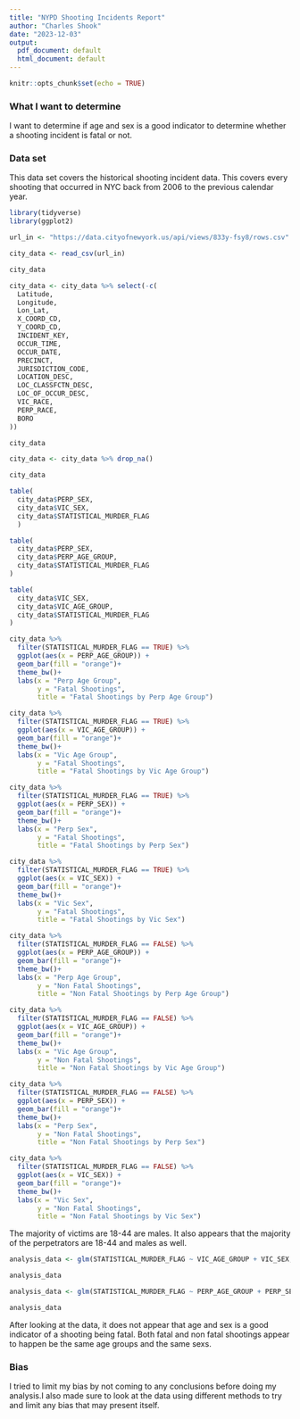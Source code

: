 ---
title: "NYPD Shooting Incidents Report"
author: "Charles Shook"
date: "2023-12-03"
output:
  pdf_document: default
  html_document: default
---

```{r setup, include=FALSE}
knitr::opts_chunk$set(echo = TRUE)
```

### What I want to determine
I want to determine if age and sex is a good indicator to determine whether a shooting incident is fatal or not.


### Data set
This data set covers the historical shooting incident data. This covers every shooting that occurred in NYC back from 2006 to the previous calendar year.

```{r library_imports, message=FALSE}
library(tidyverse)
library(ggplot2)
```

```{r imports, message=FALSE}
url_in <- "https://data.cityofnewyork.us/api/views/833y-fsy8/rows.csv"

city_data <- read_csv(url_in)

city_data
```

```{r clean_up, message=FALSE}
city_data <- city_data %>% select(-c(
  Latitude,
  Longitude,
  Lon_Lat,
  X_COORD_CD,
  Y_COORD_CD,
  INCIDENT_KEY,
  OCCUR_TIME,
  OCCUR_DATE,
  PRECINCT,
  JURISDICTION_CODE,
  LOCATION_DESC,
  LOC_CLASSFCTN_DESC,
  LOC_OF_OCCUR_DESC,
  VIC_RACE,
  PERP_RACE,
  BORO
))

city_data

city_data <- city_data %>% drop_na()

city_data
```

```{r display, message=FALSE}
table(
  city_data$PERP_SEX,
  city_data$VIC_SEX,
  city_data$STATISTICAL_MURDER_FLAG
  )

table(
  city_data$PERP_SEX,
  city_data$PERP_AGE_GROUP,
  city_data$STATISTICAL_MURDER_FLAG
)

table(
  city_data$VIC_SEX,
  city_data$VIC_AGE_GROUP,
  city_data$STATISTICAL_MURDER_FLAG
)

city_data %>%
  filter(STATISTICAL_MURDER_FLAG == TRUE) %>%
  ggplot(aes(x = PERP_AGE_GROUP)) +
  geom_bar(fill = "orange")+
  theme_bw()+
  labs(x = "Perp Age Group",
       y = "Fatal Shootings",
       title = "Fatal Shootings by Perp Age Group")

city_data %>%
  filter(STATISTICAL_MURDER_FLAG == TRUE) %>%
  ggplot(aes(x = VIC_AGE_GROUP)) +
  geom_bar(fill = "orange")+
  theme_bw()+
  labs(x = "Vic Age Group",
       y = "Fatal Shootings",
       title = "Fatal Shootings by Vic Age Group")

city_data %>%
  filter(STATISTICAL_MURDER_FLAG == TRUE) %>%
  ggplot(aes(x = PERP_SEX)) +
  geom_bar(fill = "orange")+
  theme_bw()+
  labs(x = "Perp Sex",
       y = "Fatal Shootings",
       title = "Fatal Shootings by Perp Sex")

city_data %>%
  filter(STATISTICAL_MURDER_FLAG == TRUE) %>%
  ggplot(aes(x = VIC_SEX)) +
  geom_bar(fill = "orange")+
  theme_bw()+
  labs(x = "Vic Sex",
       y = "Fatal Shootings",
       title = "Fatal Shootings by Vic Sex")

city_data %>%
  filter(STATISTICAL_MURDER_FLAG == FALSE) %>%
  ggplot(aes(x = PERP_AGE_GROUP)) +
  geom_bar(fill = "orange")+
  theme_bw()+
  labs(x = "Perp Age Group",
       y = "Non Fatal Shootings",
       title = "Non Fatal Shootings by Perp Age Group")

city_data %>%
  filter(STATISTICAL_MURDER_FLAG == FALSE) %>%
  ggplot(aes(x = VIC_AGE_GROUP)) +
  geom_bar(fill = "orange")+
  theme_bw()+
  labs(x = "Vic Age Group",
       y = "Non Fatal Shootings",
       title = "Non Fatal Shootings by Vic Age Group")

city_data %>%
  filter(STATISTICAL_MURDER_FLAG == FALSE) %>%
  ggplot(aes(x = PERP_SEX)) +
  geom_bar(fill = "orange")+
  theme_bw()+
  labs(x = "Perp Sex",
       y = "Non Fatal Shootings",
       title = "Non Fatal Shootings by Perp Sex")

city_data %>%
  filter(STATISTICAL_MURDER_FLAG == FALSE) %>%
  ggplot(aes(x = VIC_SEX)) +
  geom_bar(fill = "orange")+
  theme_bw()+
  labs(x = "Vic Sex",
       y = "Non Fatal Shootings",
       title = "Non Fatal Shootings by Vic Sex")
```

The majority of victims are 18-44 are males. It also appears that the majority of the perpetrators are 18-44 and males as well.

```{r analysis, message=FALSE}
analysis_data <- glm(STATISTICAL_MURDER_FLAG ~ VIC_AGE_GROUP + VIC_SEX, data = city_data, family = 'binomial')

analysis_data

analysis_data <- glm(STATISTICAL_MURDER_FLAG ~ PERP_AGE_GROUP + PERP_SEX, data = city_data, family = 'binomial')

analysis_data
```

After looking at the data, it does not appear that age and sex is a good indicator of a shooting being fatal. Both fatal and non fatal shootings appear to happen be the same age groups and the same sexs.

### Bias
I tried to limit my bias by not coming to any conclusions before doing my analysis.I also made sure to look at the data using different methods to try and limit any bias that may present itself.

